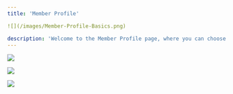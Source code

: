 ```yaml
---
title: 'Member Profile'

![](/images/Member-Profile-Basics.png)

description: 'Welcome to the Member Profile page, where you can choose what data to collect from your members as well as customize your onboarding form questions.'
---
```

![](/images/Member-Profile-Additional.png)

![](/images/Member-Profile-Questions.png)

![](/images/Member-Profile-Question-Templates.png) 
